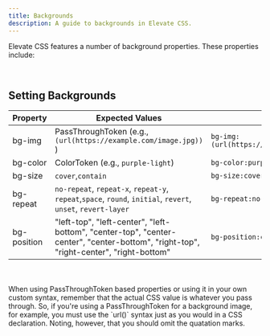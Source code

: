 ```yaml
---
title: Backgrounds
description: A guide to backgrounds in Elevate CSS.
---
```


Elevate CSS features a number of background properties. These properties include:

<br/>

## Setting Backgrounds

| Property   | Expected Values | Example     |
|------------|--------------------|-----------------------|
| bg-img   | PassThroughToken (e.g.,  `(url(https://example.com/image.jpg))` )      |  `bg-img:(url(https://example.com/image.jpg))`  |
| bg-color  | ColorToken (e.g., `purple-light`)      |  `bg-color:purple-light`  |
| bg-size  |  `cover`,`contain`   |  `bg-size:cover`  |
|bg-repeat| `no-repeat`, `repeat-x`, `repeat-y`, `repeat`,`space`, `round`, `initial`, `revert`, `unset`, `revert-layer` |  `bg-repeat:no-repeat`  |  
|bg-position| "left-top", "left-center", "left-bottom", "center-top", "center-center", "center-bottom", "right-top", "right-center", "right-bottom" |  `bg-position:center-center`  |

<br/>
<br/>



<Aside title="'Pass Through' Means Literally">
When using PassThroughToken based properties or using it in your own custom syntax, remember that the actual CSS value is whatever you pass through. So, if you're using a PassThroughToken for a background image, for example, you must use the `url()` syntax just as you would in a CSS declaration. Noting, however, that you should omit the quatation marks.
</Aside>





